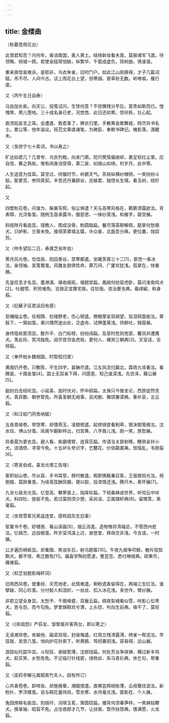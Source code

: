 ```yaml
---
---
---
```

title: 金缕曲
---



〈秋暮登雨花台〉

此恨君知否？问何年，香消南国，美人黄土。结绮新妆看未竟，莫报诸军飞渡。待领略、倾城一顾。若使金瓯常怕缺，纵繁华、千载成虚负。琼树曲，倩谁谱。

重来庾信哀难诉。是耶非，乌衣朱雀，旧时门户。如此江山刚换得，才子几篇词赋。吊不尽、人间今古。试上雨花台上望，但寒烟、衰草秋无数。听嘹唳，雁行度。

又〈丙午生日自寿〉

马齿加长矣。向天公、投笺试问，生馀何意？不信懒残分芋后，富贵如斯而已。惶愧煞、男儿堕地。三十成名身已老，况悠悠、此日还如寄。惊伏栎，壮心起。

直须姑妄言之耳。会遭逢、致君事了，拂衣归里。手散黄金歌舞就，购尽异书名士。累公等、他年谥议。班范文章虞诸笔，为微臣、奉敕书碑记。槐影落，酒醒未。

又〈吴庶宁七十索词，书以寿之〉

旷达如君几？几曾夸、乌衣列戟，向来门第。咫尺樊笼偏谢却，裹足软红尘里。应自信、筹之熟矣。惟有闲身消受得，第二泉、如镜山如绮。判岁月，此中寄。

人生适意为佳耳。莫空过、持螯时节，听鹂天气。茶局纵横纱帽侧，一笑纷纷斗蚁。那更觅、参同真契。辛苦还丹兼辟谷，总输君、独悟长生理。看玉树，绕阶起。

又

四壁秋花卷。问谁为、柴桑写照，俗尘俱遣？天与高寒风格在，簌簌清霜欲泫。背素障、光浮鱼茧。随例玉盘承露冷，傲慈恩、一抹纱笼浅。和雁字，碧空展。

斜规隙月看逾显。错教人、图成没骨，粉圆脂扁。餐尽落英聊解佩，舐掌何愁嗾犬。只妒影、兰膏未免。接得芙蓉城主牒，许众香、北面吾分典。更位置，烛奴剪。

又〈仲冬望后二日，寿龚芝翁年伯〉

霁月风光卷。恰佳辰、阳回黍谷，禁寒都遣。坐暖芙蓉三十二[1]，那觉一条冰泫。亲领袖、吴笺蜀茧。风雅友朋俱性命，算万间、广厦欢犹浅。孤掌在，快重展。

先皇叹息才名显。墨淋漓、堪收阁拓，堪题禁扁。凰阙何妨容虎卧，莫问淮南鸡犬[2]。吐握惯、积劳难免。览揆正宜膺宅揆，往钦哉、咨汝夔龙典。看绿綟，称身翦。

又〈纪蘗子征君话旧有感〉

皂帽缁尘卷。任相猜、杜陵野老，伤心顿遣。倦眼摩挲双阙望，铅泪铜盘偷泫。辇毂下、一窝如茧。乘兴偶然迷出处，泛虚舟、试狎蓬莱浅。供醉吐，锦茵展。

身终隐矣那须显。数升平、白门标榜，纷纷阔扁。及至时危钩党密，麘凤并遭鹰犬。羡此际、冥鸿独免。阅尽宫邻金虎局，更何人、痛哭三朝典[3]。天宝话，舌频翦。

又〈奉怀柏乡魏相国，时暂假归里〉

黄阁仍开卷。只敷陈、平生四字，昙聃尽遣。江左风流归冀北，霖雨九垓春泫。看赐瓮、十围金茧[4]。国士无双亲下拜，问感恩、知己谁深浅。先世泽，藉公展[5]。

副封白去经纶显。小延英、逾时伏对，怀中鹞扁。太保只今推坐论，西旅徒然贡犬。真异数、朝参暂免。所喜圣朝无阙事，且闲删、雅颂兼谟典。重补衮，五云翦。

又〈和汪蛟门同舍纳姬〉

五夜青绫卷。带馀寒、却偎燕玉，凌兢顿遣。起傍镜奁看制草，银沫御笺微泫。沈水炷、博山分茧。凤阁乍翻新样出，扫宫黄、八字眉儿浅。刚一笑，旅愁展。

异香莫为更衣显。避人看、紫磨缠臂，连宵压扁。传语当关辞剥啄，睡熟金铃小犬。谅酒债、寻常今免。十五垆头夸识字，乞簪花、价倍鹴裘典。怪恼乱，韦肠翦[6]。

又〈寄吴伯成，喜龙光塔工告竣〉

案积如山卷。尽从容、手书耳受，移时散遣。暇即携觞兼召客，王版银钩光泫。频倒屐、莫辞重茧。为续鸾弦酬凤髓，便以胶、投漆情还浅。腾尺木，素怀展[7]。

九龙七级龙光显。忆登高、攀萝直上，指挥轮扁。下视桑麻成世界，听彻云中吠犬。料四牡、驰驱不免。若过棠阴须少憩，采风谣、正属𬨎轩典[8]。留赠答，素毫翦。

又〈坐周雪客兄弟遥连堂，感栎园先生旧事〉

宦槖书千卷。好楼居、看山读画[9]，烟云消遣。造物惟将清福忌，不管西州悲泫。忆缟苎、远投椒茧。昨岁梁鸿溪上过，谢登堂、拜母交非浅。今古谊，一时展。

公才遍历崎岖显。却重围、笑谈矢石，射乌题匾[10]。午夜九阍争叩额，散斥狺狺猘犬。都不怪、希迁数免[11]。偏喜学陶初愿遂，整芸签、悉付琳琅典。硕果尽，痛难翦。

又〈和芝翁题影梅轩词〉

旧雨西风卷。便重经、天荒地老，此情难遣。剩粉遗香留得在，两袖三生红泫。谁擘破、同心珍茧。分付鲛人和泪织，一丝丝、扣入冰花浅。来世作，臂纱展。

非耶立望全身显。太愁予、千眉峰蹙，双鬟云扁。缟夜梨魂看似雪，吠影心忪粤犬。恩与怨、而今勾免。梦里锦鞋欢兮薄，上头钗、判向生前典。缘不了，莫轻翦。

又〈《和闺怨》严荪友、邹黎眉并客燕台，即以寄之〉

无语湘帘卷。肯输他、画梁双宿，封侯悔遣。红雨立残清露滑，绣雀一帮泥泫。早馁就、吴宫八茧。悄向护花铃索下，听黄鹂、骂彻春阴浅。容易得，远山展。

游踪似托韶华显。斗轻狂、谢娘絮薄，沈郎钱扁。何处芳丛争挟弹，横过新丰鸡犬。趁买笑、乡愁告免。不记临行针线密，绿杨丝、系马青衫典。休乞句，带重翦。

又〈梁药亭解元属赋紫竹夫人，因有所订〉

心共香苞卷。卸啼妆、却施檀晕，湘娥恨遣。直拂芸辉绡账薄，云母簟纹波泫。新粉扑、罗浮蝶茧。说与桐花羞待凤，雪衣寒、水月毫光浅。窗影在，个人展。

兔园傍柳名偷显。刻琅玕、词填玉茗，箫圆钗扁。搔背何须春笋样，一笑麻姑鞭犬。换翠袖、昭容不免。占住夜郎才几节，让扶南、暂作扶馀典。偎满愿，火龙翦。